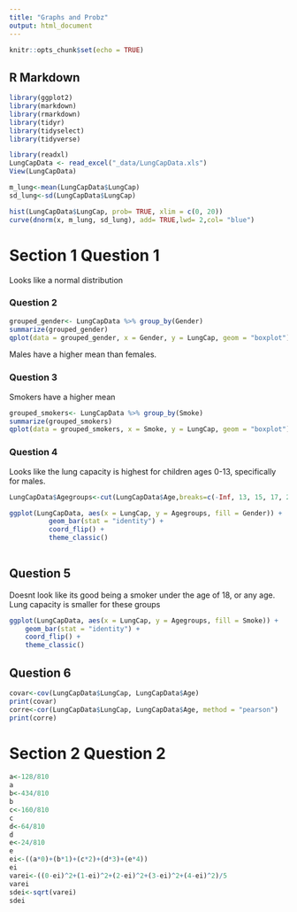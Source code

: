 ```yaml
---
title: "Graphs and Probz"
output: html_document
---
```


```r
knitr::opts_chunk$set(echo = TRUE)
```

## R Markdown

```r
library(ggplot2)
library(markdown)
library(rmarkdown)
library(tidyr)
library(tidyselect)
library(tidyverse)
```


```r
library(readxl)
LungCapData <- read_excel("_data/LungCapData.xls")
View(LungCapData)                                                              
```


```r
m_lung<-mean(LungCapData$LungCap)
sd_lung<-sd(LungCapData$LungCap)

hist(LungCapData$LungCap, prob= TRUE, xlim = c(0, 20))
curve(dnorm(x, m_lung, sd_lung), add= TRUE,lwd= 2,col= "blue")

```
# Section 1 Question 1
Looks like a normal distribution


### Question 2

```r
grouped_gender<- LungCapData %>% group_by(Gender)
summarize(grouped_gender)
qplot(data = grouped_gender, x = Gender, y = LungCap, geom = "boxplot")
```
Males have a higher mean than females. 

### Question 3
Smokers have a higher mean
```r
grouped_smokers<- LungCapData %>% group_by(Smoke)
summarize(grouped_smokers)
qplot(data = grouped_smokers, x = Smoke, y = LungCap, geom = "boxplot")
```


### Question 4
Looks like the lung capacity is highest for children ages 0-13, specifically for males. 
```r
LungCapData$Agegroups<-cut(LungCapData$Age,breaks=c(-Inf, 13, 15, 17, 20), labels=c("0-13 years", "14-15 years", "16-17 years", "18+ years"))

ggplot(LungCapData, aes(x = LungCap, y = Agegroups, fill = Gender)) +
          geom_bar(stat = "identity") +
          coord_flip() +
          theme_classic()
                
```

## Question 5
Doesnt look like its good being a smoker under the age of 18, or any age. Lung capacity is smaller for these groups
```r
ggplot(LungCapData, aes(x = LungCap, y = Agegroups, fill = Smoke)) +
    geom_bar(stat = "identity") +
    coord_flip() +
    theme_classic()

```


## Question 6

```r
covar<-cov(LungCapData$LungCap, LungCapData$Age)
print(covar)
corre<-cor(LungCapData$LungCap, LungCapData$Age, method = "pearson")
print(corre)
```


# Section 2 Question 2
 
```r
a<-128/810
a
b<-434/810
b
c<-160/810
c
d<-64/810
d
e<-24/810
e
ei<-((a*0)+(b*1)+(c*2)+(d*3)+(e*4))
ei
varei<-((0-ei)^2+(1-ei)^2+(2-ei)^2+(3-ei)^2+(4-ei)^2)/5
varei
sdei<-sqrt(varei)
sdei
```




